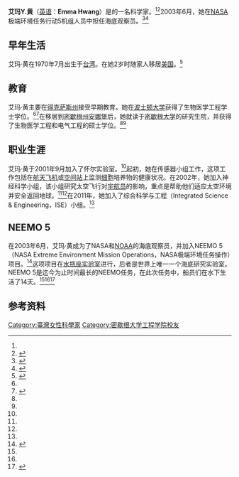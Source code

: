 {{Copy edit|time=2020-09-13T17:02:29+00:00}}
{{Infobox person
| name = 艾玛Y.黄
| image = Emma Hwang Aquarius.jpg
| image_size = 
| english_name = Emma Hwang
| birth_name = Yu-liang Hwang
| birth_date = {{Birth date and age|1970|7|21}}
| birth_place = [[臺灣|臺灣]]
| residence = 
| nationality = 
| other_names = 
| known_for = [[Aquanaut|Aquanaut]]
| education = B.A., [[Biomedical_Engineering|Biomedical Engineering]], [[Boston_University|Boston University]]; M.S., Biomedical Engineering, M.S., [[Electrical_Engineering|Electrical Engineering]] Systems, [[University_of_Michigan|University of Michigan]]; Ph.D., Biomedical Engineering, University of Michigan
| employer = [[Wyle_Laboratories|Wyle Laboratories]]
| occupation = [[科学家|科学家]]
| title = 
| predecessor = 
| successor = 
| spouse = 
| children = 
| parents = 
| relatives = 
}}{{Translating|||time=2020-09-13T09:02:43+00:00}}
'''艾玛Y.黄'''（[[英语|英语]]：'''Emma Hwang'''）是{{Tsl|en|Wyle Laboratories|怀尔实验室}}的一名科学家。<ref name="NASA Bio" /><ref name="Wide Angle">{{cite journal|title=WYLE’S INTEGRATED SCIENCE & ENGINEERING GROUP SELECTED AS FINALIST FOR THE 2011|url=http://www.wyle.com/News/Documents/wide-angle_nov2011-final.pdf|date=November 2011|journal=Wide Angle|accessdate=2011-12-02|page=6|archiveurl=https://web.archive.org/web/20120505192009/http://www.wyle.com/News/Documents/wide-angle_nov2011-final.pdf|archivedate=2012-05-05|dead-url=yes}}</ref>2003年6月，她在[[NASA|NASA]]极端环境任务行动5机组人员中担任海底观察员。<ref name="history">{{Cite web|title=NEEMO History|url=http://www.nasa.gov/mission_pages/NEEMO/history.html|accessdate=2011-11-21|author=NASA|date=2006-03-21|publisher=[[NASA|National Aeronautics and Space Administration]]|archive-date=2006-10-08|archive-url=https://web.archive.org/web/20061008171834/http://www.nasa.gov/mission_pages/NEEMO/history.html|dead-url=no}}</ref><ref name="five">{{Cite web|title=NEEMO 5|url=http://spaceflight.nasa.gov/shuttle/support/training/neemo/neemo5/|accessdate=2011-11-21|author=NASA|year=2003|publisher=NASA|archive-date=2012-08-29|archive-url=https://www.webcitation.org/6AGviNtvG?url=http://spaceflight.nasa.gov/shuttle/support/training/neemo/neemo5/|dead-url=yes}}</ref>

== 早年生活 ==
艾玛·黄在1970年7月出生于[[台湾|台湾]]。在她2岁时随家人移居[[美国|美国]]。<ref name="NASA Bio">{{cite web|title=:: NASA Quest > Space :: Meet:  Emma Hwang|url=http://www.quest.arc.nasa.gov/projects/space/aquarius/2003/hwang.html|accessdate=2011-12-02|author=NASA|date=|authorlink=National Aeronautics and Space Administration|format=|publisher=NASA|language=|archiveurl=https://web.archive.org/web/20111016004835/http://quest.arc.nasa.gov/projects/space/aquarius/2003/hwang.html|archivedate=2011-10-16|dead-url=yes}}</ref>
== 教育 ==
艾玛·黄主要在[[得克萨斯州|得克萨斯州]]接受早期教育。她在[[波士顿大学|波士顿大学]]获得了生物医学工程学士学位。<ref name="NASA Bio" /><ref name="NMA">{{cite journal|last=Cioletti|first=Louis|date=March 2007|title=NMA Member Spotlight – ''Emma Hwang''|journal=In the Know|volume=16|issue=8|url=http://nma1.org/chapters/492/Newsletters/NMAnewsMar07.pdf|pages=1, 4|publisher=[[Wyle_Laboratories|Wyle Laboratories]], Life Sciences [[National_Management_Association|National Management Association]] Chapter #492|accessdate=December 2, 2011|archive-date=2016-03-03|archive-url=https://web.archive.org/web/20160303213430/http://nma1.org/chapters/492/Newsletters/NMAnewsMar07.pdf|dead-url=no}}</ref>在移居到[[密歇根州|密歇根州]][[安娜堡|安娜堡]]后，她就读于[[密歇根大学|密歇根大学]]的研究生院，并获得了生物医学工程和电气工程的硕士学位。<ref name="NASA Bio" /><ref name="NMA" />

== 职业生涯 ==
艾玛·黄于2001年9月加入了怀尔实验室。<ref name="NMA"/>起初，她在传感器小组工作，这项工作包括在[[航天飞机|航天飞机]]或[[空间站|空间站]]上监测[[细胞|细胞]]培养物的健康状况。在2002年，她加入神经科学小组，该小组研究太空飞行对[[宇航员|宇航员]]的影响，重点是帮助他们适应太空环境并安全返回地球。<ref name="NASA Bio" /><ref name="NMA" />在2011年，她加入了综合科学与工程（Integrated Science & Engineering，ISE）小组。<ref name="Wide Angle" />

== NEEMO 5 ==
在2003年6月，艾玛·黄成为了NASA和[[NOAA|NOAA]]的海底观察员，并加入NEEMO 5（NASA Extreme Environment Mission Operations，NASA极端环境任务操作）项目。<ref>{{cite news|accessdate=2019-10-21|title=Astronaut Leads Aquanauts On Aquarius Undersea Mission|url=https://www.sciencedaily.com/releases/2003/06/030617082001.htm|website=Science Daily|archive-date=2016-03-05|archive-url=https://web.archive.org/web/20160305200458/https://www.sciencedaily.com/releases/2003/06/030617082001.htm|dead-url=no}}</ref>这项项目在[[水瓶座实验室|水瓶座实验室]]进行，后者是世界上唯一一个海底研究实验室。NEEMO 5是迄今为止时间最长的NEEMO任务，在此次任务中，船员们在水下生活了14天。<ref name="history" /><ref name="five" /><ref name="Ultrasound">{{cite web|title=Life Sciences Data Archive:  Photo Gallery|url=http://lsda.jsc.nasa.gov/scripts/photoGallery/detail_result.cfm?image_id=2183|accessdate=2011-11-23|author=NASA|date=2011-09-06|publisher=NASA|archiveurl=https://web.archive.org/web/20120405053435/http://lsda.jsc.nasa.gov/scripts/photoGallery/detail_result.cfm?image_id=2183|archivedate=2012-04-05|dead-url=yes}}</ref>

== 参考资料 ==
<references />

[[Category:臺灣女性科學家|Category:臺灣女性科學家]]
[[Category:密歇根大学工程学院校友|Category:密歇根大学工程学院校友]]